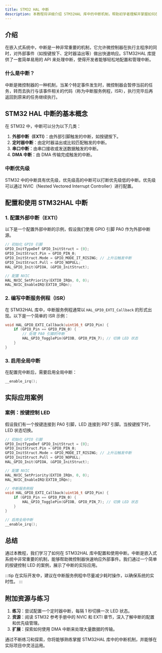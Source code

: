 ```yaml
---
title: STM32 HAL 中断
description: 本教程将详细介绍 STM32HAL 库中的中断机制，帮助初学者理解并掌握如何在 STM32 微控制器中使用 HAL 库处理中断。
---
```


## 介绍

在嵌入式系统中，中断是一种非常重要的机制，它允许微控制器在执行主程序的同时，对外部事件（如按键按下、定时器溢出等）做出快速响应。STM32HAL 库提供了一套简单易用的 API 来处理中断，使得开发者能够轻松地配置和管理中断。

### 什么是中断？

中断是微控制器的一种机制，当某个特定事件发生时，微控制器会暂停当前的任务，转而去执行与该事件相关的代码（称为中断服务例程，ISR），执行完毕后再返回到原来的任务继续执行。

## STM32 HAL 中断的基本概念

在 STM32 中，中断可以分为以下几类：

1. **外部中断（EXTI）**：由外部引脚触发的中断，如按键按下。
2. **定时器中断**：由定时器溢出或比较匹配触发的中断。
3. **串口中断**：由串口接收或发送数据触发的中断。
4. **DMA 中断**：由 DMA 传输完成触发的中断。

### 中断优先级

STM32 中的中断具有优先级，优先级高的中断可以打断优先级低的中断。优先级可以通过 NVIC（Nested Vectored Interrupt Controller）进行配置。

## 配置和使用 STM32HAL 中断

### 1. 配置外部中断（EXTI）

以下是一个配置外部中断的示例，假设我们使用 GPIO 引脚 PA0 作为外部中断源。

```c
// 初始化 GPIO 引脚
GPIO_InitTypeDef GPIO_InitStruct = {0};
GPIO_InitStruct.Pin = GPIO_PIN_0;
GPIO_InitStruct.Mode = GPIO_MODE_IT_RISING; // 上升沿触发中断
GPIO_InitStruct.Pull = GPIO_NOPULL;
HAL_GPIO_Init(GPIOA, &GPIO_InitStruct);

// 配置 NVIC
HAL_NVIC_SetPriority(EXTI0_IRQn, 0, 0);
HAL_NVIC_EnableIRQ(EXTI0_IRQn);
```

### 2. 编写中断服务例程（ISR）

在 STM32HAL 库中，中断服务例程通常以 `HAL_GPIO_EXTI_Callback` 的形式出现。以下是一个简单的 ISR 示例：

```c
void HAL_GPIO_EXTI_Callback(uint16_t GPIO_Pin) {
    if (GPIO_Pin == GPIO_PIN_0) {
        // 处理 PA0 引脚的中断
        HAL_GPIO_TogglePin(GPIOB, GPIO_PIN_7); // 切换 LED 状态
    }
}
```

### 3. 启用全局中断

在配置完中断后，需要启用全局中断：

```c
__enable_irq();
```

## 实际应用案例

### 案例：按键控制 LED

假设我们有一个按键连接到 PA0 引脚，LED 连接到 PB7 引脚。当按键按下时，LED 状态切换。

```c
// 初始化 GPIO 引脚
GPIO_InitTypeDef GPIO_InitStruct = {0};
GPIO_InitStruct.Pin = GPIO_PIN_0;
GPIO_InitStruct.Mode = GPIO_MODE_IT_RISING; // 上升沿触发中断
GPIO_InitStruct.Pull = GPIO_NOPULL;
HAL_GPIO_Init(GPIOA, &GPIO_InitStruct);

// 配置 NVIC
HAL_NVIC_SetPriority(EXTI0_IRQn, 0, 0);
HAL_NVIC_EnableIRQ(EXTI0_IRQn);

// 中断服务例程
void HAL_GPIO_EXTI_Callback(uint16_t GPIO_Pin) {
    if (GPIO_Pin == GPIO_PIN_0) {
        HAL_GPIO_TogglePin(GPIOB, GPIO_PIN_7); // 切换 LED 状态
    }
}

// 启用全局中断
__enable_irq();
```

## 总结

通过本教程，我们学习了如何在 STM32HAL 库中配置和使用中断。中断是嵌入式系统中非常重要的机制，能够帮助微控制器快速响应外部事件。我们通过一个简单的按键控制 LED 的案例，展示了中断的实际应用。

:::tip
在实际开发中，建议在中断服务例程中尽量减少耗时操作，以确保系统的实时性。
:::

## 附加资源与练习

1. **练习**：尝试配置一个定时器中断，每隔 1 秒切换一次 LED 状态。
2. **资源**：阅读 STM32 参考手册中的 NVIC 和 EXTI 章节，深入了解中断的配置和优先级管理。
3. **扩展**：探索如何使用 DMA 中断来处理大量数据的传输。

通过不断练习和探索，你将能够熟练掌握 STM32HAL 库中的中断机制，并能够在实际项目中灵活运用。